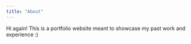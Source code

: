 ```yaml
---
title: "About"
---
```


Hi again! This is a portfolio website meant to showcase my past work and experience :)
